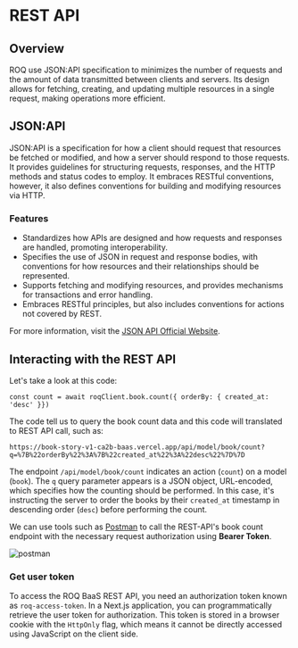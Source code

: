 # REST API

## Overview

ROQ use JSON:API specification to minimizes the number of requests and the amount of data transmitted between clients and servers. Its design allows for fetching, creating, and updating multiple resources in a single request, making operations more efficient.

## JSON:API

JSON:API is a specification for how a client should request that resources be fetched or modified, and how a server should respond to those requests. It provides guidelines for structuring requests, responses, and the HTTP methods and status codes to employ. It embraces RESTful conventions, however, it also defines conventions for building and modifying resources via HTTP.

### Features

- Standardizes how APIs are designed and how requests and responses are handled, promoting interoperability.
- Specifies the use of JSON in request and response bodies, with conventions for how resources and their relationships should be represented.
- Supports fetching and modifying resources, and provides mechanisms for transactions and error handling.
- Embraces RESTful principles, but also includes conventions for actions not covered by REST.

For more information, visit the [JSON API Official Website](https://jsonapi.org/).

## Interacting with the REST API

Let's take a look at this code:

```tsx
const count = await roqClient.book.count({ orderBy: { created_at: 'desc' }})
```

The code tell us to query the book count data and this code will translated to REST API call, such as:

```shell
https://book-story-v1-ca2b-baas.vercel.app/api/model/book/count?q=%7B%22orderBy%22%3A%7B%22created_at%22%3A%22desc%22%7D%7D
```

The endpoint `/api/model/book/count` indicates an action (`count`) on a model (`book`). The `q` query parameter appears is a JSON object, URL-encoded, which specifies how the counting should be performed. In this case, it's instructing the server to order the books by their `created_at` timestamp in descending order (`desc`) before performing the count.

We can use tools such as [Postman](https://www.postman.com/) to call the REST-API's book count endpoint with the necessary request authorization using **Bearer Token**.

![postman](/screenshots/postman-roq-baas-query.png)


### Get user token

To access the ROQ BaaS REST API, you need an authorization token known as `roq-access-token`. In a Next.js application, you can programmatically retrieve the user token for authorization. This token is stored in a browser cookie with the `HttpOnly` flag, which means it cannot be directly accessed using JavaScript on the client side.




